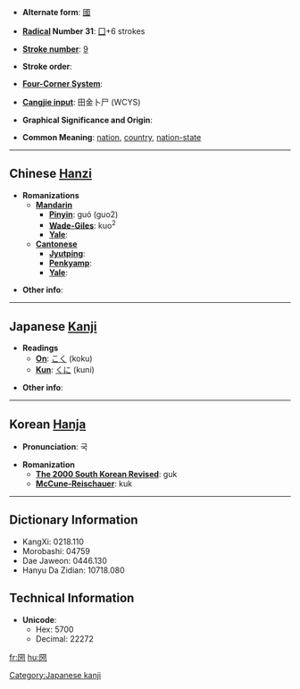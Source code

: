 * '''Alternate form''': [[國]]

* '''[[Wiktionary:Chinese radical index| Radical]] Number 31''': [[Wiktionary:Chinese radical index 囗|囗]]+6 strokes

* '''[[Wiktionary:Chinese total strokes index|Stroke number]]''': [[Wiktionary:Chinese total strokes index 9|9]]

* '''Stroke order''': 

* '''[[Wiktionary:Chinese four corner index|Four-Corner System]]''': 

* '''[[Wiktionary:Chinese Cangjie index|Cangjie input]]''': 田金卜尸 (WCYS)

* '''Graphical Significance and Origin''': 

* '''Common Meaning''': [[nation]], [[country]], [[nation-state]]

----

== Chinese [[Hanzi]] ==

* '''Romanizations'''
** '''[[Mandarin]]'''
*** '''[[Pinyin]]''': guó (guo2)
*** '''[[Wade-Giles]]''': kuo<sup>2</sup>
*** '''[[Yale]]''': 
** '''[[Cantonese]]'''
*** '''[[Jyutping]]''':
*** '''[[Penkyamp]]''': 
*** '''[[Yale]]''': 

* '''Other info''': 

----

== Japanese [[Kanji]] ==

* '''Readings'''
** '''[[On]]''': [[こく]] (koku)
** '''[[Kun]]''': [[くに]] (kuni)

* '''Other info''':  

----

== Korean [[Hanja]] ==

* '''Pronunciation''': 국

* '''Romanization'''
** '''[[The 2000 South Korean Revised Romanization|The 2000 South Korean Revised]]''': guk
** '''[[McCune-Reischauer]]''': kuk

----

== Dictionary Information ==

* KangXi: 0218.110
* Morobashi: 04759
* Dae Jaweon: 0446.130
* Hanyu Da Zidian: 10718.080

== Technical Information ==

* '''Unicode''':
** Hex: 5700
** Decimal: 22272

[[Category:Japanese kanji]]

[[fr:圀]]
[[hu:圀]]